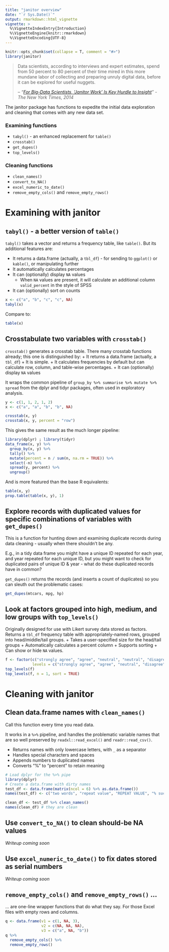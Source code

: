 ```yaml
---
title: "janitor overview"
date: "`r Sys.Date()`"
output: rmarkdown::html_vignette
vignette: >
  %\VignetteIndexEntry{Introduction}
  %\VignetteEngine{knitr::rmarkdown}
  %\VignetteEncoding{UTF-8}
---
```


```r
knitr::opts_chunk$set(collapse = T, comment = "#>")
library(janitor)
```

>Data scientists, according to interviews and expert estimates, spend from 50 percent to 80 percent of their time mired in this more mundane labor of collecting and preparing unruly digital data, before it can be explored for useful nuggets.
>
> -- *"[For Big-Data Scientists, 'Janitor Work' Is Key Hurdle to Insight](http://www.nytimes.com/2014/08/18/technology/for-big-data-scientists-hurdle-to-insights-is-janitor-work.html)" - The New York Times, 2014*

The janitor package has functions to expedite the initial data exploration and cleaning that comes with any new data set.

### Examining functions
* `tabyl()` - an enhanced replacement for `table()`
* `crosstab()`
* `get_dupes()`
* `top_levels()`

### Cleaning functions
* `clean_names()`
* `convert_to_NA()`
* `excel_numeric_to_date()`
* `remove_empty_cols()` and `remove_empty_rows()`

# Examining with janitor
## `tabyl()` - a better version of `table()`
`tabyl()` takes a vector and returns a frequency table, like `table()`. But its additional features are:

+ It returns a data.frame (actually, a `tbl_df`) - for sending to `ggplot()` or `kable()`, or manipulating further
+ It automatically calculates percentages
+ It can (optionally) display `NA` values
    + When `NA` values are present, it will calculate an additional column `valid_percent` in the style of SPSS
+ It can (optionally) sort on counts

```r
x <- c("a", "b", "c", "c", NA)
tabyl(x)
```
Compare to:
```r
table(x)
```

## Crosstabulate two variables with `crosstab()`
`crosstab()` generates a crosstab table.  There many crosstab functions already; this one is distinguished by:
+ It returns a data.frame (actually, a `tbl_df`)
+ It is simple.
    + It calculates frequencies by default but can calculate row, column, and table-wise percentages.
    + It can (optionally) display `NA` values

It wraps the common pipeline of `group_by %>% summarise %>% mutate %>% spread` from the dplyr and tidyr packages, often used in exploratory analysis.

```r
y <- c(1, 1, 2, 1, 2)
x <- c("a", "a", "b", "b", NA)

crosstab(x, y)
crosstab(x, y, percent = "row")
```
This gives the same result as the much longer pipeline:
```r
library(dplyr) ; library(tidyr)
data_frame(x, y) %>%
  group_by(x, y) %>%
  tally() %>%
  mutate(percent = n / sum(n, na.rm = TRUE)) %>%
  select(-n) %>%
  spread(y, percent) %>%
  ungroup()
```
And is more featured than the base R equivalents:
```r
table(x, y)
prop.table(table(x, y), 1)
```

## Explore records with duplicated values for specific combinations of variables with `get_dupes()`
This is a function for hunting down and examining duplicate records during data cleaning - usually when there shouldn't be any.

E.g., in a tidy data frame you might have a unique ID repeated for each year, and year repeated for each unique ID, but you might want to check for duplicated pairs of unique ID & year - what do these duplicated records have in common?

`get_dupes()` returns the records (and inserts a count of duplicates) so you can sleuth out the problematic cases:
```r
get_dupes(mtcars, mpg, hp)
```

## Look at factors grouped into high, medium, and low groups with `top_levels()`

Originally designed for use with Likert survey data stored as factors.  Returns a `tbl_df` frequency table with appropriately-named rows, grouped into head/middle/tail groups.
+ Takes a user-specified size for the head/tail groups
+ Automatically calculates a percent column
+ Supports sorting
+ Can show or hide `NA` values.

```r
f <- factor(c("strongly agree", "agree", "neutral", "neutral", "disagree", "strongly agree"),
            levels = c("strongly agree", "agree", "neutral", "disagree", "strongly disagree"))
top_levels(f)
top_levels(f, n = 1, sort = TRUE)
```


# Cleaning with janitor
## Clean data.frame names with `clean_names()`
Call this function every time you read data.

It works in a `%>%` pipeline, and handles the problematic variable names that are so well preserved by `readxl::read_excel()` and `readr::read_csv()`.

+ Returns names with only lowercase letters, with `_` as a separator
+ Handles special characters and spaces
+ Appends numbers to duplicated names
+ Converts "%" to "percent" to retain meaning

```r
# Load dplyr for the %>% pipe
library(dplyr)
# Create a data.frame with dirty names
test_df <- data.frame(matrix(ncol = 6) %>% as.data.frame())
names(test_df) <- c("two words", "repeat value", "REPEAT VALUE", "% successful (2009)",  "abc@!*", "")

clean_df <- test_df %>% clean_names()
names(clean_df) # they are clean
```

## Use `convert_to_NA()` to clean should-be NA values
*Writeup coming soon*

## Use `excel_numeric_to_date()` to fix dates stored as serial numbers
*Writeup coming soon*

## `remove_empty_cols()` and `remove_empty_rows()` ...
... are one-line wrapper functions that do what they say.  For those Excel files with empty rows and columns.
```r
q <- data.frame(v1 = c(1, NA, 3),
                v2 = c(NA, NA, NA),
                v3 = c("a", NA, "b"))
q %>%
  remove_empty_cols() %>%
  remove_empty_rows()
```

